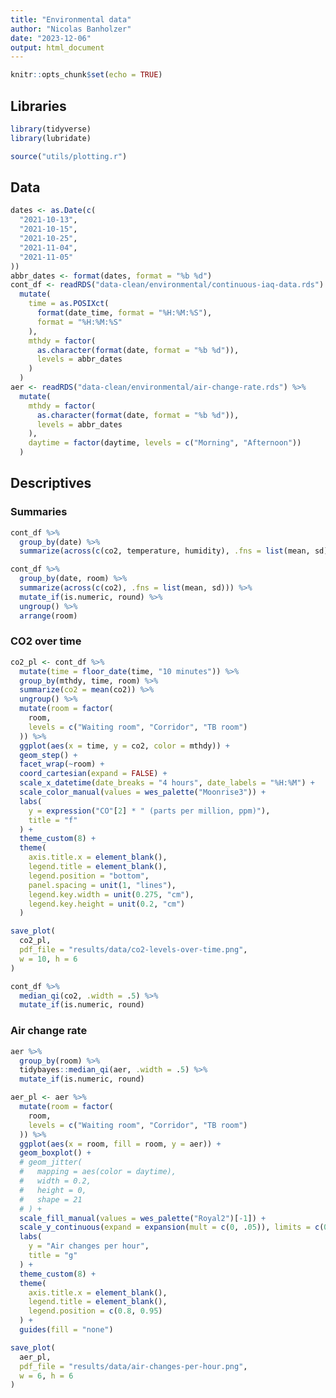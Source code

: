 ```yaml
---
title: "Environmental data"
author: "Nicolas Banholzer"
date: "2023-12-06"
output: html_document
---
```


```r
knitr::opts_chunk$set(echo = TRUE)
```

## Libraries

```r
library(tidyverse)
library(lubridate)

source("utils/plotting.r")
```


## Data

```r
dates <- as.Date(c(
  "2021-10-13",
  "2021-10-15",
  "2021-10-25",
  "2021-11-04",
  "2021-11-05"
))
abbr_dates <- format(dates, format = "%b %d")
cont_df <- readRDS("data-clean/environmental/continuous-iaq-data.rds") %>%
  mutate(
    time = as.POSIXct(
      format(date_time, format = "%H:%M:%S"),
      format = "%H:%M:%S"
    ),
    mthdy = factor(
      as.character(format(date, format = "%b %d")),
      levels = abbr_dates
    )
  )
aer <- readRDS("data-clean/environmental/air-change-rate.rds") %>%
  mutate(
    mthdy = factor(
      as.character(format(date, format = "%b %d")),
      levels = abbr_dates
    ),
    daytime = factor(daytime, levels = c("Morning", "Afternoon"))
  )
```


## Descriptives

### Summaries

```r
cont_df %>%
  group_by(date) %>%
  summarize(across(c(co2, temperature, humidity), .fns = list(mean, sd)))

cont_df %>%
  group_by(date, room) %>%
  summarize(across(c(co2), .fns = list(mean, sd))) %>%
  mutate_if(is.numeric, round) %>%
  ungroup() %>%
  arrange(room)
```

### CO2 over time

```r
co2_pl <- cont_df %>%
  mutate(time = floor_date(time, "10 minutes")) %>%
  group_by(mthdy, time, room) %>%
  summarize(co2 = mean(co2)) %>%
  ungroup() %>%
  mutate(room = factor(
    room,
    levels = c("Waiting room", "Corridor", "TB room")
  )) %>%
  ggplot(aes(x = time, y = co2, color = mthdy)) +
  geom_step() +
  facet_wrap(~room) +
  coord_cartesian(expand = FALSE) +
  scale_x_datetime(date_breaks = "4 hours", date_labels = "%H:%M") +
  scale_color_manual(values = wes_palette("Moonrise3")) +
  labs(
    y = expression("CO"[2] * " (parts per million, ppm)"),
    title = "f"
  ) +
  theme_custom(8) +
  theme(
    axis.title.x = element_blank(),
    legend.title = element_blank(),
    legend.position = "bottom",
    panel.spacing = unit(1, "lines"),
    legend.key.width = unit(0.275, "cm"),
    legend.key.height = unit(0.2, "cm")
  )

save_plot(
  co2_pl,
  pdf_file = "results/data/co2-levels-over-time.png",
  w = 10, h = 6
)

cont_df %>%
  median_qi(co2, .width = .5) %>%
  mutate_if(is.numeric, round)
```


### Air change rate

```r
aer %>%
  group_by(room) %>%
  tidybayes::median_qi(aer, .width = .5) %>%
  mutate_if(is.numeric, round)

aer_pl <- aer %>%
  mutate(room = factor(
    room,
    levels = c("Waiting room", "Corridor", "TB room")
  )) %>%
  ggplot(aes(x = room, fill = room, y = aer)) +
  geom_boxplot() +
  # geom_jitter(
  #   mapping = aes(color = daytime),
  #   width = 0.2,
  #   height = 0,
  #   shape = 21
  # ) +
  scale_fill_manual(values = wes_palette("Royal2")[-1]) +
  scale_y_continuous(expand = expansion(mult = c(0, .05)), limits = c(0, NA)) +
  labs(
    y = "Air changes per hour",
    title = "g"
  ) +
  theme_custom(8) +
  theme(
    axis.title.x = element_blank(),
    legend.title = element_blank(),
    legend.position = c(0.8, 0.95)
  ) +
  guides(fill = "none")

save_plot(
  aer_pl,
  pdf_file = "results/data/air-changes-per-hour.png",
  w = 6, h = 6
)
```

